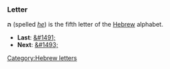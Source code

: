 ===Letter===
'''&#1492;''' (spelled ''[[he]]'') is the fifth letter of the [[Hebrew]] alphabet.

* '''Last''': [[&#1491;]]
* '''Next''': [[&#1493;]]

[[Category:Hebrew letters]]